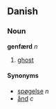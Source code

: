 ==Danish==
===Noun===
'''genfærd''' ''n''

# [[ghost]]

====Synonyms====
*[[spøgelse]] ''n''
*[[ånd]] ''c''